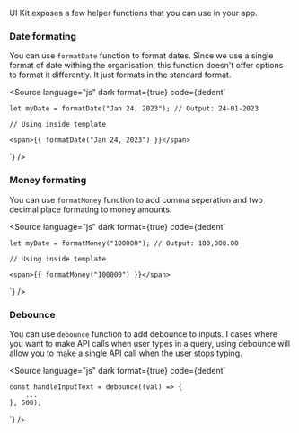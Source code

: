 

<Meta title="Helper functions" />

UI Kit exposes a few helper functions that you can use in your app.

### Date formating

You can use `formatDate` function to format dates. Since we use a single format of date withing the organisation, this function doesn't offer options to format it differently. It just formats in the standard format.

<Source
	language="js"
	dark
	format={true}
	code={dedent`

    let myDate = formatDate("Jan 24, 2023"); // Output: 24-01-2023

    // Using inside template

    <span>{{ formatDate("Jan 24, 2023") }}</span>

`}
/>

### Money formating

You can use `formatMoney` function to add comma seperation and two decimal place formating to money amounts.

<Source
	language="js"
	dark
	format={true}
	code={dedent`

    let myDate = formatMoney("100000"); // Output: 100,000.00

    // Using inside template

    <span>{{ formatMoney("100000") }}</span>

`}
/>

### Debounce

You can use `debounce` function to add debounce to inputs. I cases where you want to make API calls when user types in a query, using debounce will allow you to make a single API call when the user stops typing.

<Source
	language="js"
	dark
	format={true}
	code={dedent`

    const handleInputText = debounce((val) => {
        ...
    }, 500);

`}
/>
